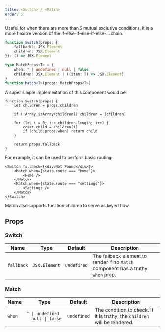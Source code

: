 ---
title: <Switch> / <Match>
order: 5
---

Useful for when there are more than 2 mutual exclusive conditions. It is a more flexible version of the if-else-if-else-if-else-... chain.

```ts
function Switch(props: {
	fallback?: JSX.Element
	children: JSX.Element
}): () => JSX.Element

type MatchProps<T> = {
	when: T | undefined | null | false
	children: JSX.Element | ((item: T) => JSX.Element)
}
function Match<T>(props: MatchProps<T>)
```

A super simple implementation of this component would be:

```tsx
function Switch(props) {
	let children = props.children

	if (!Array.isArray(children)) children = [children]

	for (let i = 0; i < children.length; i++) {
		const child = children[i]
		if (child.props.when) return child
	}

	return props.fallback
}
```

For example, it can be used to perform basic routing:

```tsx
<Switch fallback={<div>Not Found</div>}>
	<Match when={state.route === "home"}>
		<Home />
	</Match>
	<Match when={state.route === "settings"}>
		<Settings />
	</Match>
</Switch>
```

Match also supports function children to serve as keyed flow.

## Props

### Switch

| Name       | Type          | Default     | Description                                                                      |
| ---------- | ------------- | ----------- | -------------------------------------------------------------------------------- |
| `fallback` | `JSX.Element` | `undefined` | The fallback element to render if no `Match` component has a truthy `when` prop. |

### Match

| Name   | Type                              | Default     | Description                                                               |
| ------ | --------------------------------- | ----------- | ------------------------------------------------------------------------- |
| `when` | `T \| undefined \| null \| false` | `undefined` | The condition to check. If it is truthy, the `children` will be rendered. |
